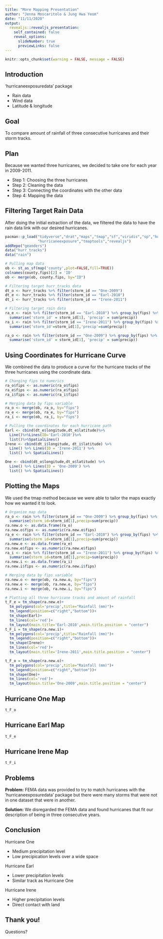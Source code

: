 ---
title: "More Mapping Presentation"
author: "Jenna Moscaritolo & Jung Hwa Yeom"
date: "11/11/2020"
output:
  revealjs::revealjs_presentation:
    self_contained: false
    reveal_options:
      slideNumber: true
      previewLinks: false
---

```{r setup, include = FALSE}
knitr::opts_chunk$set(warning = FALSE, message = FALSE)
```

## Introduction

'hurricaneexposuredata' package

- Rain data
- Wind data
- Latitude & longitude


## Goal

To compare amount of rainfall of three consecutive hurricanes and their storm tracks.


## Plan

Because we wanted three hurricanes, we decided to take one for each year in 2009-2011.

- Step 1: Choosing the three hurricanes
- Step 2: Cleaning the data
- Step 3: Connecting the coordinates with the other data
- Step 4: Mapping the data


## Filtering Target Rain Data

After doing the initial extraction of the data, we filtered the data to have the rain data link with our desired hurricanes.

```{r, echo = FALSE}
pacman::p_load("tidyverse","drat","maps","tmap","sf","viridis","sp","hurricaneexposuredata",
               "hurricaneexposure","tmaptools","revealjs")
addRepo("geanders")
data("hurr_tracks") 
data("rain")

# Pulling map data
ob <- st_as_sf(map('county',plot=FALSE,fill=TRUE))
colnames(county.fips)[2] = 'ID'
ob <- merge(ob, county.fips, by="ID")

# Filtering target hurr_tracks data
dt_o <- hurr_tracks %>% filter(storm_id == "One-2009")
dt_e <- hurr_tracks %>% filter(storm_id == "Earl-2010")
dt_i <- hurr_tracks %>% filter(storm_id == "Irene-2011")

# Filtering target rain data
ra_e <- rain %>% filter(storm_id == "Earl-2010") %>% group_by(fips) %>%
  summarise('storm_id' = storm_id[1], 'precip' = sum(precip))
ra_i <- rain %>% filter(storm_id == "Irene-2011") %>% group_by(fips) %>%
  summarise('storm_id'=storm_id[1],'precip'=sum(precip))
```

```{r, echo = TRUE}
ra_o <- rain %>% filter(storm_id == "One-2009") %>% group_by(fips) %>%
  summarise('storm_id' = storm_id[1], 'precip' = sum(precip))
```


## Using Coordinates for Hurricane Curve

We combined the data to produce a curve for the hurricane tracks of the three hurricanes using the coordinate data.

```{r, echo = FALSE}
# Changing fips to numerics
ra_o$fips <- as.numeric(ra_o$fips)
ra_e$fips <- as.numeric(ra_e$fips)
ra_i$fips <- as.numeric(ra_i$fips)

# Merging data by fips variable
ra_o <- merge(ob, ra_o, by="fips")
ra_e <- merge(ob, ra_e, by="fips")
ra_i <- merge(ob, ra_i, by="fips")

# Pulling the coordinates for each hurricane path
Earl <- cbind(dt_e$longitude,dt_e$latitude)%>%
  Line()%>%Lines(ID='Earl-2010')%>%
  list()%>%SpatialLines()
Irene <- cbind(dt_i$longitude, dt_i$latitude) %>%
  Line() %>% Lines(ID = 'Irene-2011') %>%
  list() %>% SpatialLines()
```

```{r, echo = TRUE}
One <- cbind(dt_o$longitude,dt_o$latitude) %>%
  Line() %>% Lines(ID = 'One-2009') %>%
  list() %>% SpatialLines()
```


## Plotting the Maps

We used the tmap method because we were able to tailor the maps exactly how we wanted it to look.

```{r, echo = FALSE}
# Organize map data
ra_o <- rain %>% filter(storm_id == "One-2009") %>% group_by(fips) %>%
  summarise(storm_id=storm_id[1],precip=sum(precip))
ra.new.o <- as.data.frame(ra_o)
ra.new.o$fips <- as.numeric(ra.new.o$fips)
ra_e <- rain %>% filter(storm_id == "Earl-2010") %>% group_by(fips) %>%
  summarise(storm_id=storm_id[1],precip=sum(precip))
ra.new.e <- as.data.frame(ra_e)
ra.new.e$fips <- as.numeric(ra.new.e$fips)
ra_i <- rain %>% filter(storm_id == "Irene-2011") %>% group_by(fips) %>%
  summarise(storm_id=storm_id[1],precip=sum(precip))
ra.new.i <- as.data.frame(ra_i)
ra.new.i$fips <- as.numeric(ra.new.i$fips)

# Merging data by fips variable
ra.new.o <- merge(ob, ra.new.o, by="fips")
ra.new.e <- merge(ob, ra.new.e, by="fips")
ra.new.i <- merge(ob, ra.new.i, by="fips")

# Plotting all three hurricane tracks and amount of rainfall
t_F_e = tm_shape(ra.new.e)+
  tm_polygons(col='precip',title="Rainfall (mm)")+
  tm_legend(position=c("right","bottom"))+
  tm_shape(Earl)+
  tm_lines(col='red')+
  tm_layout(main.title='Earl-2010',main.title.position = "center") 
t_F_i = tm_shape(ra.new.i)+
  tm_polygons(col='precip',title="Rainfall (mm)")+
  tm_legend(position=c("right","bottom"))+
  tm_shape(Irene)+
  tm_lines(col='red')+
  tm_layout(main.title='Irene-2011',main.title.position = "center") 
```

```{r, echo = TRUE}
t_F_o = tm_shape(ra.new.o)+
  tm_polygons(col='precip',title="Rainfall (mm)")+
  tm_legend(position=c("right","bottom"))+
  tm_shape(One)+
  tm_lines(col='red')+
  tm_layout(main.title='One-2009',main.title.position = "center") 
```


## Hurricane One Map

```{r, echo = FALSE}
t_F_o
```


## Hurricane Earl Map

```{r, echo = FALSE}
t_F_e
```


## Hurricane Irene Map

```{r, echo = FALSE}
t_F_i
```


## Problems

**Problem:** FEMA data was provided to try to match hurricanes with the 'hurricaneexposuredata' package but there were many storms that were not in one dataset that were in another.

**Solution:** We disregarded the FEMA data and found hurricanes that fit our description of being in three consecutive years.


## Conclusion

Hurricane One

- Medium precipitation level
- Low precipication levels over a wide space

Hurricane Earl

- Lower precipitation levels
- Similar track as Hurricane One

Hurricane Irene

- Higher precipitation levels
- Direct contact with land


## Thank you!

Questions?
